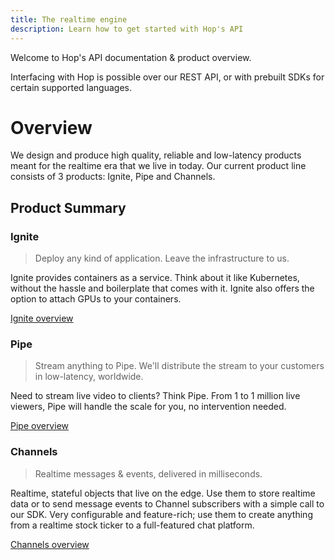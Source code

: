 ```yaml
---
title: The realtime engine
description: Learn how to get started with Hop's API
---
```



Welcome to Hop's API documentation & product overview.

Interfacing with Hop is possible over our REST API, or with prebuilt SDKs for certain supported languages.

# Overview

We design and produce high quality, reliable and low-latency products meant for the realtime era that we live in today. Our current product line consists of 3 products: Ignite, Pipe and Channels.

## Product Summary

### Ignite

> Deploy any kind of application. Leave the infrastructure to us.

Ignite provides containers as a service. Think about it like Kubernetes, without the hassle and boilerplate that comes with it. Ignite also offers the option to attach GPUs to your containers.

[Ignite overview](ignite/overview)

### Pipe

> Stream anything to Pipe. We'll distribute the stream to your customers in low-latency, worldwide.

Need to stream live video to clients? Think Pipe. From 1 to 1 million live viewers, Pipe will handle the scale for you, no intervention needed.

[Pipe overview](pipe/overview)

### Channels

> Realtime messages & events, delivered in milliseconds.

Realtime, stateful objects that live on the edge. Use them to store realtime data or to send message events to Channel subscribers with a simple call to our SDK. Very configurable and feature-rich; use them to create anything from a realtime stock ticker to a full-featured chat platform.

[Channels overview](channels/overview)